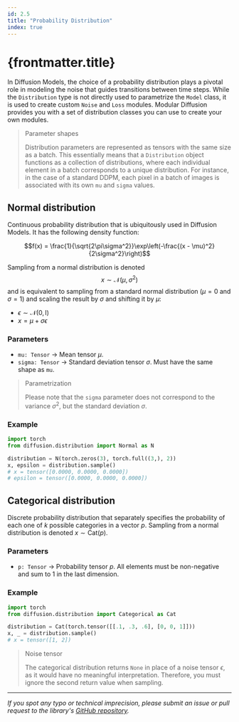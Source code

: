 ```yaml
---
id: 2.5
title: "Probability Distribution"
index: true
---
```


# {frontmatter.title}

In Diffusion Models, the choice of a probability distribution plays a pivotal role in modeling the noise that guides transitions between time steps. While the `Distribution` type is not directly used to parametrize the `Model` class, it is used to create custom `Noise` and `Loss` modules. Modular Diffusion provides you with a set of distribution classes you can use to create your own modules.

> Parameter shapes
>
> Distribution parameters are represented as tensors with the same size as a batch. This essentially means that a `Distribution` object functions as a collection of distributions, where each individual element in a batch corresponds to a unique distribution. For instance, in the case of a standard DDPM, each pixel in a batch of images is associated with its own `mu` and `sigma` values.

## Normal distribution

Continuous probability distribution that is ubiquitously used in Diffusion Models. It has the following density function:

$$f(x) = \frac{1}{\sqrt{2\pi\sigma^2}}\exp\left(-\frac{(x - \mu)^2}{2\sigma^2}\right)$$

Sampling from a normal distribution is denoted $$x \sim \mathcal{N}(\mu, \sigma^2)$$ and is equivalent to sampling from a standard normal distribution ($\mu = 0$ and $\sigma = 1$) and scaling the result by $\sigma$ and shifting it by $\mu$:

- $\epsilon \sim \mathcal{N}(0, \text{I})$
- $x = \mu + \sigma \epsilon$

### Parameters

- `mu: Tensor` -> Mean tensor $\mu$.
- `sigma: Tensor` -> Standard deviation tensor $\sigma$. Must have the same shape as `mu`.

> Parametrization
>
> Please note that the `sigma` parameter does not correspond to the variance $\sigma^2$, but the standard deviation $\sigma$.

### Example

```python
import torch
from diffusion.distribution import Normal as N

distribution = N(torch.zeros(3), torch.full((3,), 2))
x, epsilon = distribution.sample()
# x = tensor([0.0000, 0.0000, 0.0000])
# epsilon = tensor([0.0000, 0.0000, 0.0000])
```

## Categorical distribution

Discrete probability distribution that separately specifies the probability of each one of $k$ possible categories in a vector $p$. Sampling from a normal distribution is denoted $x \sim \text{Cat}(p)$.

### Parameters

- `p: Tensor` -> Probability tensor $p$. All elements must be non-negative and sum to 1 in the last dimension.

### Example

```python
import torch
from diffusion.distribution import Categorical as Cat

distribution = Cat(torch.tensor([[.1, .3, .6], [0, 0, 1]]))
x, _ = distribution.sample()
# x = tensor([1, 2])
```

> Noise tensor
>
> The categorical distribution returns `None` in place of a noise tensor $\epsilon$, as it would have no meaningful interpretation. Therefore, you must ignore the second return value when sampling.

---

*If you spot any typo or technical imprecision, please submit an issue or pull request to the library's [GitHub repository](https://github.com/cabralpinto/modular-diffusion).*